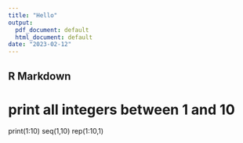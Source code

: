```yaml
---
title: "Hello"
output:
  pdf_document: default
  html_document: default
date: "2023-02-12"
---
```


## R Markdown

# print all integers between 1 and 10

print(1:10)
seq(1,10)
rep(1:10,1)


